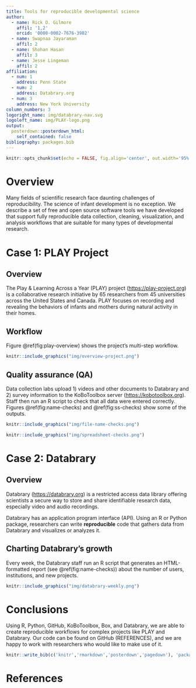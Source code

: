 ```yaml
---
title: Tools for reproducible developmental science
author:
  - name: Rick O. Gilmore
    affil: '1,2'
    orcid: '0000-0002-7676-3982'
  - name: Swapnaa Jayaraman
    affil: 2
  - name: Shohan Hasan
    affil: 3
  - name: Jesse Lingeman
    affil: 2
affiliation:
  - num: 1
    address: Penn State
  - num: 2
    address: Databrary.org
  - num: 3
    address: New York University
column_numbers: 3
logoright_name: img/databrary-nav.svg
logoleft_name: img/PLAY-logo.png
output: 
  posterdown::posterdown_html:
    self_contained: false
bibliography: packages.bib
---
```


```r
knitr::opts_chunk$set(echo = FALSE, fig.align='center', out.width='95%')
```

# Overview

Many fields of scientific research face daunting challenges of reproducibility. 
The science of infant development is no exception. 
We describe a set of free and open source software tools we have developed that support fully reproducible data collection, cleaning, visualization, and analysis workflows that are suitable for many types of developmental research.

# Case 1: PLAY Project

## Overview

The Play & Learning Across a Year (PLAY) project (<https://play-project.org>) is a collaborative research initiative by 65 researchers from 45 universities across the United States and Canada. 
PLAY focuses on recording and revealing the behaviors of infants and mothers during natural activity in their homes.

## Workflow

Figure \@ref(fig:play-overview) shows the project's multi-step workflow.

```r
knitr::include_graphics("img/overview-project.png")
```

## Quality assurance (QA)

Data collection labs upload 1) videos and other documents to Databrary and 2) survey information to the KoBoToolbox server (<https://kobotoolbox.org>).
Staff then run an R script to check that all data were entered correctly.
Figures \@ref(fig:name-checks) and \@ref(fig:ss-checks) show some of the outputs.

```r
knitr::include_graphics("img/file-name-checks.png")
```

```r
knitr::include_graphics("img/spreadsheet-checks.png")
```

# Case 2: Databrary

## Overview

Databrary (<https://databrary.org>) is a restricted access data library offering scientists a secure way to store and share identifiable research data, especially video and audio recordings.

Databrary has an application program interface (API).
Using an R or Python package, researchers can write **reproducible** code that gathers data from Databrary and visualizes or analyzes it.

## Charting Databrary's growth

Every week, the Databrary staff run an R script that generates an HTML-formatted report (see \@ref(fig:name-checks)) about the number of users, institutions, and new projects.

```r
knitr::include_graphics("img/databrary-weekly.png")
```

# Conclusions

Using R, Python, GitHub, KoBoToolbox, Box, and Databrary, we are able to create reproducible workflows for complex projects like PLAY and Databrary.
Our code can be found on GitHub (REFERENCES), and we are happy to work with researchers who would like to make use of it.

```r
knitr::write_bib(c('knitr','rmarkdown','posterdown','pagedown'), 'packages.bib')
```

# References

